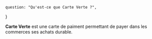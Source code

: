     question: "Qu'est-ce que Carte Verte ?",
}

**Carte Verte** est une carte de paiment permettant de payer dans les commerces ses achats durable.
